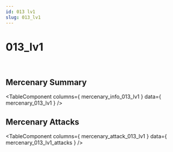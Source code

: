 ```yaml
---
id: 013 lv1
slug: 013_lv1
---
```



# 013_lv1

<div style = {{ display: "flex" }}>
    <Image img={require('@site/static/img/mercenaries/illust/thum_char_view_n_013.jpg')}/>
    <Image img={require('@site/static/img/mercenaries/illust/thum_char_view_o_013.jpg')}/>
</div>

## Mercenary Summary

<TableComponent
  columns={ mercenary_info_013_lv1 }
  data={ mercenary_013_lv1 }
/>

## Mercenary Attacks

<TableComponent
  columns={ mercenary_attack_013_lv1 }
  data={ mercenary_013_lv1_attacks }
/>